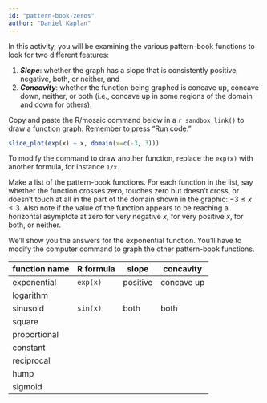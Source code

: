 ```yaml
---
id: "pattern-book-zeros"
author: "Daniel Kaplan"
---
```


In this activity, you will be examining the various pattern-book functions to look for two different features:

1. ***Slope***: whether the graph has a slope that is consistently positive, negative, both, or neither, and 
2. ***Concavity***: whether the function being graphed is concave up, concave down, neither, or both (i.e., concave up in some regions of the domain and down for others).

::: {.scaffolding}
Copy and paste the R/mosaic command below in a `r sandbox_link()` to draw a function graph. Remember to press "Run code."
```r
slice_plot(exp(x) ~ x, domain(x=c(-3, 3)))
```
To modify the command to draw another function, replace the `exp(x)` with another formula, for instance `1/x`. 

:::



Make a list of the pattern-book functions. For each function in the list, say whether the function crosses zero, touches zero but doesn't cross, or doesn't touch at all in the part of the domain shown in the graphic: $-3 \leq x \leq 3$. Also note if the value of the function appears to be reaching a horizontal asymptote at zero for very negative $x$, for very positive $x$, for both, or neither.

We'll show you the answers for the exponential function. You'll have to modify the computer command to graph the other pattern-book functions.

function name | R formula  | slope         | concavity
--------------|------------|---------------|--------------
exponential   | `exp(x)`   | positive            | concave up 
logarithm     |
sinusoid      | `sin(x)`   | both          | both
square        |
proportional  |
constant      |
reciprocal    |
hump          |
sigmoid       |


